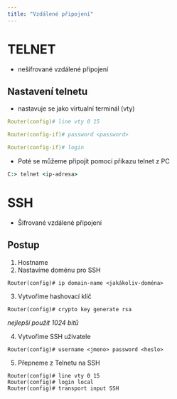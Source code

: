 ```yaml
---
title: "Vzdálené připojení"
---
```


# TELNET
- nešifrované vzdálené připojení

## Nastavení telnetu
- nastavuje se jako virtualní terminál (vty)
```yml title="Nastavení virtuálních terminálů"
Router(config)# line vty 0 15
```

```yml title="Nastavení hesla"
Router(config-if)# password <password>
```

```yml title="Nastavení přihlašování pomocí daného hesla"
Router(config-if)# login
```

- Poté se můžeme připojit pomocí příkazu telnet z PC
```cmd title="Přihlášení do telnetu"
C:> telnet <ip-adresa>
```


# SSH
- Šifrované vzdálené připojení

## Postup
1. Hostname
2. Nastavíme doménu pro SSH
```
Router(config)# ip domain-name <jakákoliv-doména>
```
3. Vytvoříme hashovací klíč
```
Router(config)# crypto key generate rsa
```
*nejlepší použít 1024 bitů*

4. Vytvoříme SSH uživatele
```
Router(config)# username <jmeno> password <heslo>
```

5. Přepneme z Telnetu na SSH
```
Router(config)# line vty 0 15
Router(config)# login local
Router(config)# transport input SSH
```